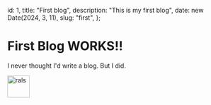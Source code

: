   id: 1,
  title: "First blog",
  description: "This is my first blog",
  date: new Date(2024, 3, 11),
  slug: "first",
};

# First Blog WORKS!!

I never thought I'd write a blog. But I did.


<Tooltip label="HEEELP! I think I'm going to throw up" position="right">
  <img src="/images/sprites/ralsei_spinning.gif" alt="rals" width="50" />
</Tooltip>

